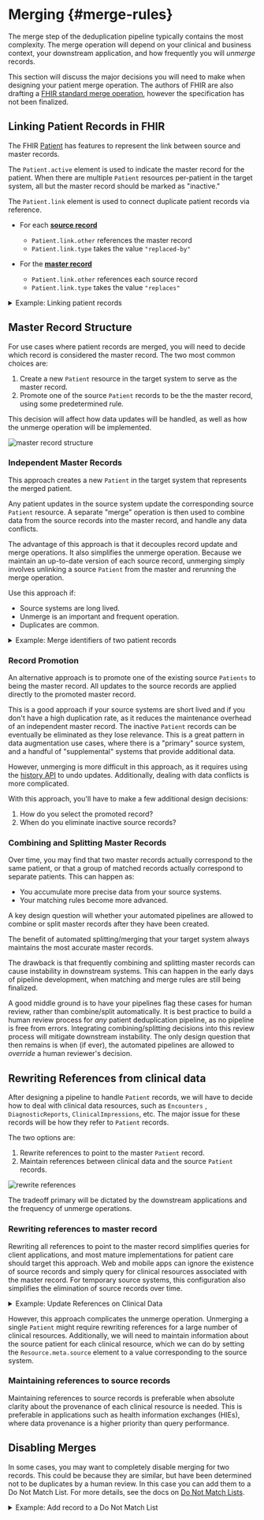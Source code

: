 
# Merging {#merge-rules}

The merge step of the deduplication pipeline typically contains the most complexity. The merge operation will depend on your clinical and business context, your downstream application, and how frequently you will _unmerge_ records.

This section will discuss the major decisions you will need to make when designing your patient merge operation. The authors of FHIR are also drafting a [FHIR standard merge operation](https://build.fhir.org/patient-operation-merge.html), however the specification has not been finalized.

## Linking Patient Records in FHIR

The FHIR [Patient](/docs/api/fhir/resources) has features to represent the link between source and master records.

The `Patient.active` element is used to indicate the master record for the patient. When there are multiple `Patient` resources per-patient in the target system, all but the master record should be marked as "inactive."

The `Patient.link` element is used to connect duplicate patient records via reference.

- For each [**source record**](/docs/fhir-datastore/patient-deduplication/architecture-overview#glossary)

  - `Patient.link.other` references the master record
  - `Patient.link.type` takes the value `"replaced-by"`

- For the [**master record**](/docs/fhir-datastore/patient-deduplication/architecture-overview#glossary)
  - `Patient.link.other` references each source record
  - `Patient.link.type` takes the value `"replaces"`

<details>
  <summary>Example: Linking patient records</summary>
  <MedplumCodeBlock language="ts" selectBlocks="linkPatientRecords">
    {ExampleCode}
  </MedplumCodeBlock>
</details>

## Master Record Structure

For use cases where patient records are merged, you will need to decide which record is considered the master record. The two most common choices are:

1. Create a new `Patient` resource in the target system to serve as the master record.
2. Promote one of the source `Patient` records to be the the master record, using some predetermined rule.

This decision will affect how data updates will be handled, as well as how the unmerge operation will be implemented.

![master record structure](./master-records.png)

### Independent Master Records

This approach creates a new `Patient` in the target system that represents the merged patient.

Any patient updates in the source system update the corresponding source `Patient` resource. A separate "merge" operation is then used to combine data from the source records into the master record, and handle any data conflicts.

The advantage of this approach is that it decouples record update and merge operations. It also simplifies the unmerge operation. Because we maintain an up-to-date version of each source record, unmerging simply involves unlinking a source `Patient` from the master and rerunning the merge operation.

Use this approach if:

- Source systems are long lived.
- Unmerge is an important and frequent operation.
- Duplicates are common.

<details>
  <summary>Example: Merge identifiers of two patient records</summary>
  <MedplumCodeBlock language="ts" selectBlocks="mergeIdentifiers">
    {ExampleCode}
  </MedplumCodeBlock>
</details>

### Record Promotion

An alternative approach is to promote one of the existing source `Patients` to being the master record. All updates to the source records are applied directly to the promoted master record.

This is a good approach if your source systems are short lived and if you don't have a high duplication rate, as it reduces the maintenance overhead of an independent master record. The inactive `Patient` records can be eventually be eliminated as they lose relevance. This is a great pattern in data augmentation use cases, where there is a "primary" source system, and a handful of "supplemental" systems that provide additional data.

However, unmerging is more difficult in this approach, as it requires using the [history API](https://www.hl7.org/fhir/http.html#history) to undo updates. Additionally, dealing with data conflicts is more complicated.

With this approach, you'll have to make a few additional design decisions:

1. How do you select the promoted record?
2. When do you eliminate inactive source records?

### Combining and Splitting Master Records

Over time, you may find that two master records actually correspond to the same patient, or that a group of matched records actually correspond to separate patients. This can happen as:

- You accumulate more precise data from your source systems.
- Your matching rules become more advanced.

A key design question will whether your automated pipelines are allowed to combine or split master records after they have been created.

The benefit of automated splitting/merging that your target system always maintains the most accurate master records.

The drawback is that frequently combining and splitting master records can cause instability in downstream systems. This can happen in the early days of pipeline development, when matching and merge rules are still being finalized.

A good middle ground is to have your pipelines flag these cases for human review, rather than combine/split automatically. It is best practice to build a human review process for _any_ patient deduplication pipeline, as no pipeline is free from errors. Integrating combining/splitting decisions into this review process will mitigate downstream instability. The only design question that then remains is when (if ever), the automated pipelines are allowed to _override_ a human reviewer's decision.

## Rewriting References from clinical data

After designing a pipeline to handle `Patient` records, we will have to decide how to deal with clinical data resources, such as `Encounters` , `DiagnosticReports`, `ClinicalImpressions`, etc. The major issue for these records will be how they refer to `Patient` records.

The two options are:

1. Rewrite references to point to the master `Patient` record.
2. Maintain references between clinical data and the source `Patient` records.

![rewrite references](./rewrite-references.png)

The tradeoff primary will be dictated by the downstream applications and the frequency of unmerge operations.

### Rewriting references to master record

Rewriting all references to point to the master record simplifies queries for client applications, and most mature implementations for patient care should target this approach. Web and mobile apps can ignore the existence of source records and simply query for clinical resources associated with the master record. For temporary source systems, this configuration also simplifies the elimination of source records over time.

<details>
  <summary>Example: Update References on Clinical Data</summary>
  <MedplumCodeBlock language="ts" selectBlocks="updateReferences">
    {ExampleCode}
  </MedplumCodeBlock>
</details>

However, this approach complicates the unmerge operation. Unmerging a single `Patient` might require rewriting references for a large number of clinical resources. Additionally, we will need to maintain information about the source patient for each clinical resource, which we can do by setting the `Resource.meta.source` element to a value corresponding to the source system.

### Maintaining references to source records

Maintaining references to source records is preferable when absolute clarity about the provenance of each clinical resource is needed. This is preferable in applications such as health information exchanges (HIEs), where data provenance is a higher priority than query performance.

## Disabling Merges

In some cases, you may want to completely disable merging for two records. This could be because they are similar, but have been determined not to be duplicates by a human review. In this case you can add them to a Do Not Match List. For more details, see the docs on [Do Not Match Lists](/docs/fhir-datastore/patient-deduplication/matching#do-not-match-lists).

<details>
  <summary>Example: Add record to a Do Not Match List</summary>
  <MedplumCodeBlock language="ts" selectBlocks="doNotMatch">
    {ExampleCode}
  </MedplumCodeBlock>
</details>
